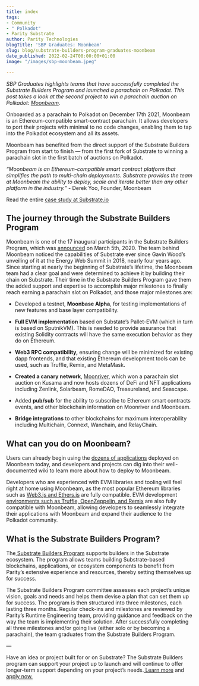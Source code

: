 ```yaml
---
title: index
tags:
- Community
- " Polkadot"
- Parity Substrate
author: Parity Technologies
blogTitle: 'SBP Graduates: Moonbeam'
slug: blog/substrate-builders-program-graduates-moonbeam
date_published: 2022-02-24T00:00:00+01:00
image: "/images/sbp-moonbeam.jpeg"

---
```

_SBP Graduates highlights teams that have successfully completed the Substrate Builders Program and launched a parachain on Polkadot. This post takes a look at the second project to win a parachain auction on Polkadot:_ [_Moonbeam_](https://moonbeam.network/)_._

Onboarded as a parachain to Polkadot on December 17th 2021, Moonbeam is an Ethereum-compatible smart-contract parachain. It allows developers to port their projects with minimal to no code changes, enabling them to tap into the Polkadot ecosystem and all its assets.

Moonbeam has benefited from the direct support of the Substrate Builders Program from start to finish — from the first fork of Substrate to winning a parachain slot in the first batch of auctions on Polkadot.

_“​Moonbeam is an Ethereum-compatible smart contract platform that simplifies the path to multi-chain deployments. Substrate provides the team at Moonbeam the ability to deploy, scale and iterate better than any other platform in the industry.” -_ Derek Yoo, Founder, Moonbeam

Read the entire [case study at Substrate.io](https://substrate.io/ecosystem/projects/case-studies/moonbeam/)

## **The journey through the Substrate Builders Program**

Moonbeam is one of the 17 inaugural participants in the Substrate Builders Program, which was [announced](https://www.parity.io/blog/announcing-the-initial-participants-in-the-substrate-builders-program/) on March 5th, 2020. The team behind Moonbeam noticed the capabilities of Substrate ever since Gavin Wood’s unveiling of it at the Energy Web Summit in 2018, nearly four years ago. Since starting at nearly the beginning of Substrate’s lifetime, the Moonbeam team had a clear goal and were determined to achieve it by building their chain on Substrate. Their time in the Substrate Builders Program gave them the added support and expertise to accomplish major milestones to finally reach earning a parachain slot on Polkadot, and those major milestones are:

* Developed a testnet, **Moonbase Alpha**, for testing implementations of new features and base layer compatibility. 

* **Full EVM implementation** based on Substate’s Pallet-EVM (which in turn is based on SputnikVM). This is needed to provide assurance that existing Solidity contracts will have the same execution behavior as they do on Ethereum.

* **Web3 RPC compatibility,** ensuring change will be minimized for existing dapp frontends, and that existing Ethereum development tools can be used, such as Truffle, Remix, and MetaMask. 

* **Created a canary network**, [Moonriver](https://moonbeam.network/networks/moonriver/), which won a parachain slot auction on Kusama and now hosts dozens of DeFi and NFT applications including Zenlink, Solarbeam, RomeDAO, Treasureland, and Seascape.

* Added **pub/sub** for the ability to subscribe to Ethereum smart contracts events, and other blockchain information on Moonriver and Moonbeam.

* **Bridge integrations** to other blockchains for maximum interoperability including Multichain, Connext, Wanchain, and RelayChain.

## **What can you do on Moonbeam?**

Users can already begin using the [dozens of applications](https://moonbeam.network/community/projects/) deployed on Moonbeam today, and developers and projects can dig into their well-documented wiki to learn more about how to deploy to Moonbeam.

Developers who are experienced with EVM libraries and tooling will feel right at home using Moonbeam, as the most popular Ethereum libraries such as [Web3.js and Ethers.js](https://docs.moonbeam.network/builders/interact/eth-libraries/deploy-contract/) are fully compatible. EVM development [environments such as Truffle, OpenZeppelin, and Remix](https://docs.moonbeam.network/builders/tools/eth-dev-env/) are also fully compatible with Moonbeam, allowing developers to seamlessly integrate their applications with Moonbeam and expand their audience to the Polkadot community.

## **What is the Substrate Builders Program?**

The[ Substrate Builders Program](https://www.substrate.io/builders-program/) supports builders in the Substrate ecosystem. The program allows teams building Substrate-based blockchains, applications, or ecosystem components to benefit from Parity’s extensive experience and resources, thereby setting themselves up for success.

The Substrate Builders Program committee assesses each project’s unique vision, goals and needs and helps them devise a plan that can set them up for success. The program is then structured into three milestones, each lasting three months. Regular check-ins and milestones are reviewed by Parity’s Runtime Engineering team, providing guidance and feedback on the way the team is implementing their solution. After successfully completing all three milestones and/or going live (either solo or by becoming a parachain), the team graduates from the Substrate Builders Program.

—

Have an idea or project built for or on Substrate? The Substrate Builders program can support your project up to launch and will continue to offer longer-term support depending on your project’s needs.[ Learn more](https://www.substrate.io/builders-program/) and[ apply now.](https://docs.google.com/forms/d/e/1FAIpQLSfEYJE3X0RQs3Kucqthe4D8zyUcV1yEvyIw98L2X9_78b4BVA/viewform)